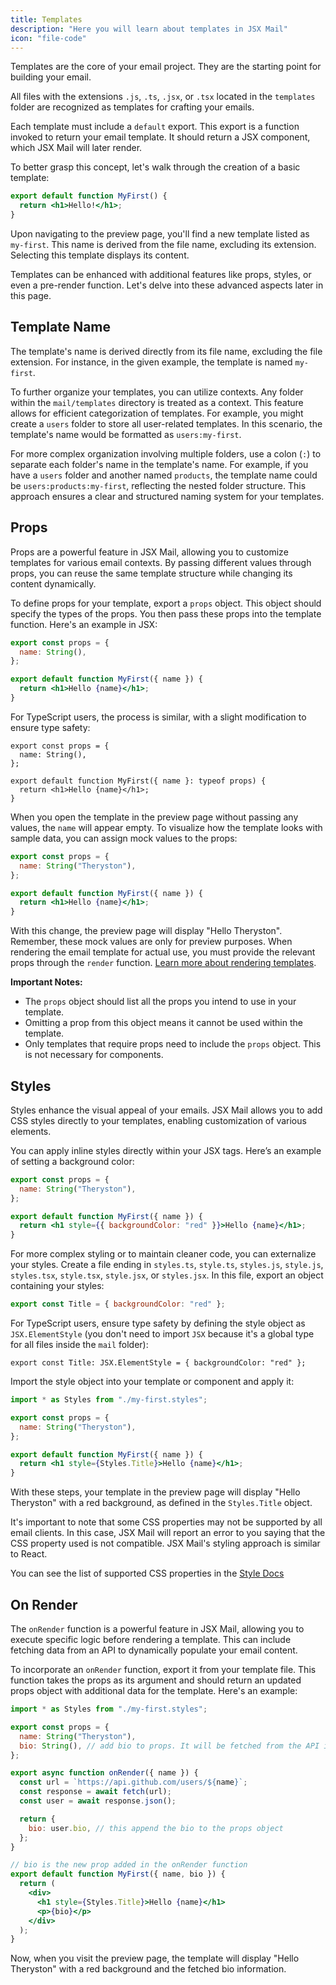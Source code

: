 ```yaml
---
title: Templates
description: "Here you will learn about templates in JSX Mail"
icon: "file-code"
---
```


Templates are the core of your email project. They are the starting point for building your email.

All files with the extensions `.js`, `.ts`, `.jsx`, or `.tsx` located in the `templates` folder are recognized as templates for crafting your emails.

Each template must include a `default` export. This export is a function invoked to return your email template. It should return a JSX component, which JSX Mail will later render.

To better grasp this concept, let's walk through the creation of a basic template:

```jsx mail/templates/my-first.jsx
export default function MyFirst() {
  return <h1>Hello!</h1>;
}
```

Upon navigating to the preview page, you'll find a new template listed as `my-first`. This name is derived from the file name, excluding its extension. Selecting this template displays its content.

Templates can be enhanced with additional features like props, styles, or even a pre-render function. Let's delve into these advanced aspects later in this page.

## Template Name

The template's name is derived directly from its file name, excluding the file extension. For instance, in the given example, the template is named `my-first`.

To further organize your templates, you can utilize contexts. Any folder within the `mail/templates` directory is treated as a context. This feature allows for efficient categorization of templates. For example, you might create a `users` folder to store all user-related templates. In this scenario, the template's name would be formatted as `users:my-first`.

For more complex organization involving multiple folders, use a colon (`:`) to separate each folder's name in the template's name. For example, if you have a `users` folder and another named `products`, the template name could be `users:products:my-first`, reflecting the nested folder structure. This approach ensures a clear and structured naming system for your templates.

## Props

Props are a powerful feature in JSX Mail, allowing you to customize templates for various email contexts. By passing different values through props, you can reuse the same template structure while changing its content dynamically.

To define props for your template, export a `props` object. This object should specify the types of the props. You then pass these props into the template function. Here's an example in JSX:

```jsx mail/templates/my-first.jsx
export const props = {
  name: String(),
};

export default function MyFirst({ name }) {
  return <h1>Hello {name}</h1>;
}
```

For TypeScript users, the process is similar, with a slight modification to ensure type safety:

```tsx mail/templates/my-first.tsx
export const props = {
  name: String(),
};

export default function MyFirst({ name }: typeof props) {
  return <h1>Hello {name}</h1>;
}
```

When you open the template in the preview page without passing any values, the `name` will appear empty. To visualize how the template looks with sample data, you can assign mock values to the props:

```jsx mail/templates/my-first.jsx
export const props = {
  name: String("Theryston"),
};

export default function MyFirst({ name }) {
  return <h1>Hello {name}</h1>;
}
```

With this change, the preview page will display "Hello Theryston". Remember, these mock values are only for preview purposes. When rendering the email template for actual use, you must provide the relevant props through the `render` function. [Learn more about rendering templates](/framework/learning/rendering).

**Important Notes:**

- The `props` object should list all the props you intend to use in your template.
- Omitting a prop from this object means it cannot be used within the template.
- Only templates that require props need to include the `props` object. This is not necessary for components.

## Styles

Styles enhance the visual appeal of your emails. JSX Mail allows you to add CSS styles directly to your templates, enabling customization of various elements.

You can apply inline styles directly within your JSX tags. Here’s an example of setting a background color:

```jsx mail/templates/my-first.jsx
export const props = {
  name: String("Theryston"),
};

export default function MyFirst({ name }) {
  return <h1 style={{ backgroundColor: "red" }}>Hello {name}</h1>;
}
```

For more complex styling or to maintain cleaner code, you can externalize your styles. Create a file ending in `styles.ts`, `style.ts`, `styles.js`, `style.js`, `styles.tsx`, `style.tsx`, `style.jsx`, or `styles.jsx`. In this file, export an object containing your styles:

```jsx mail/templates/my-first.styles.jsx
export const Title = { backgroundColor: "red" };
```

For TypeScript users, ensure type safety by defining the style object as `JSX.ElementStyle` (you don't need to import `JSX` because it's a global type for all files inside the `mail` folder):

```tsx mail/templates/my-first.styles.tsx
export const Title: JSX.ElementStyle = { backgroundColor: "red" };
```

Import the style object into your template or component and apply it:

```jsx mail/templates/my-first.jsx
import * as Styles from "./my-first.styles";

export const props = {
  name: String("Theryston"),
};

export default function MyFirst({ name }) {
  return <h1 style={Styles.Title}>Hello {name}</h1>;
}
```

With these steps, your template in the preview page will display "Hello Theryston" with a red background, as defined in the `Styles.Title` object.

It's important to note that some CSS properties may not be supported by all email clients. In this case, JSX Mail will report an error to you saying that the CSS property used is not compatible. JSX Mail's styling approach is similar to React.

You can see the list of supported CSS properties in the [Style Docs](/framework/style)

## On Render

The `onRender` function is a powerful feature in JSX Mail, allowing you to execute specific logic before rendering a template. This can include fetching data from an API to dynamically populate your email content.

To incorporate an `onRender` function, export it from your template file. This function takes the props as its argument and should return an updated props object with additional data for the template. Here's an example:

```jsx mail/templates/my-first.jsx
import * as Styles from "./my-first.styles";

export const props = {
  name: String("Theryston"),
  bio: String(), // add bio to props. It will be fetched from the API in the onRender function
};

export async function onRender({ name }) {
  const url = `https://api.github.com/users/${name}`;
  const response = await fetch(url);
  const user = await response.json();

  return {
    bio: user.bio, // this append the bio to the props object
  };
}

// bio is the new prop added in the onRender function
export default function MyFirst({ name, bio }) {
  return (
    <div>
      <h1 style={Styles.Title}>Hello {name}</h1>
      <p>{bio}</p>
    </div>
  );
}
```

Now, when you visit the preview page, the template will display "Hello Theryston" with a red background and the fetched bio information.
